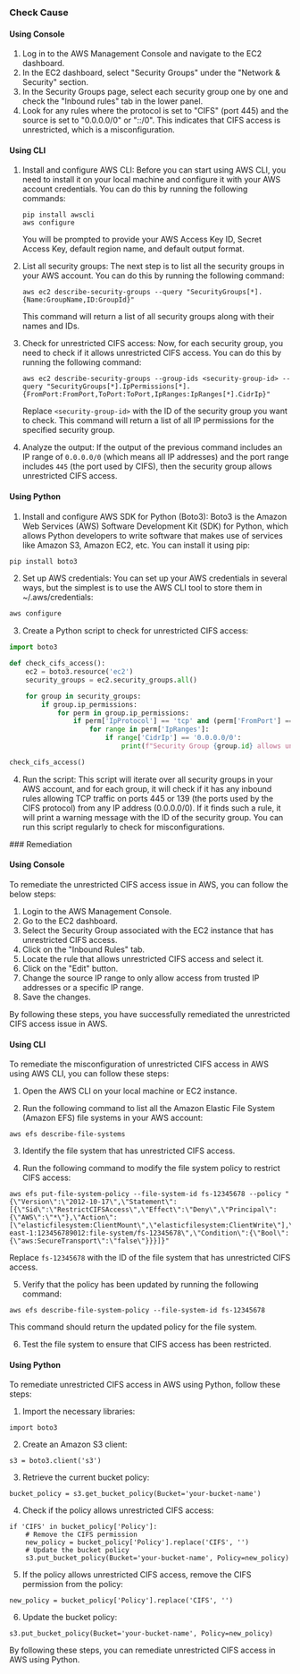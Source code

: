 

<Tabs><Tab title='Cause'>
### Check Cause

#### Using Console

1. Log in to the AWS Management Console and navigate to the EC2 dashboard.
2. In the EC2 dashboard, select "Security Groups" under the "Network & Security" section.
3. In the Security Groups page, select each security group one by one and check the "Inbound rules" tab in the lower panel.
4. Look for any rules where the protocol is set to "CIFS" (port 445) and the source is set to "0.0.0.0/0" or "::/0". This indicates that CIFS access is unrestricted, which is a misconfiguration.

#### Using CLI

1. Install and configure AWS CLI: Before you can start using AWS CLI, you need to install it on your local machine and configure it with your AWS account credentials. You can do this by running the following commands:

   ```
   pip install awscli
   aws configure
   ```

   You will be prompted to provide your AWS Access Key ID, Secret Access Key, default region name, and default output format.

2. List all security groups: The next step is to list all the security groups in your AWS account. You can do this by running the following command:

   ```
   aws ec2 describe-security-groups --query "SecurityGroups[*].{Name:GroupName,ID:GroupId}"
   ```

   This command will return a list of all security groups along with their names and IDs.

3. Check for unrestricted CIFS access: Now, for each security group, you need to check if it allows unrestricted CIFS access. You can do this by running the following command:

   ```
   aws ec2 describe-security-groups --group-ids <security-group-id> --query "SecurityGroups[*].IpPermissions[*].{FromPort:FromPort,ToPort:ToPort,IpRanges:IpRanges[*].CidrIp}"
   ```

   Replace `<security-group-id>` with the ID of the security group you want to check. This command will return a list of all IP permissions for the specified security group.

4. Analyze the output: If the output of the previous command includes an IP range of `0.0.0.0/0` (which means all IP addresses) and the port range includes `445` (the port used by CIFS), then the security group allows unrestricted CIFS access.

#### Using Python

1. Install and configure AWS SDK for Python (Boto3): Boto3 is the Amazon Web Services (AWS) Software Development Kit (SDK) for Python, which allows Python developers to write software that makes use of services like Amazon S3, Amazon EC2, etc. You can install it using pip:

```python
pip install boto3
```

2. Set up AWS credentials: You can set up your AWS credentials in several ways, but the simplest is to use the AWS CLI tool to store them in ~/.aws/credentials:

```bash
aws configure
```

3. Create a Python script to check for unrestricted CIFS access: 

```python
import boto3

def check_cifs_access():
    ec2 = boto3.resource('ec2')
    security_groups = ec2.security_groups.all()

    for group in security_groups:
        if group.ip_permissions:
            for perm in group.ip_permissions:
                if perm['IpProtocol'] == 'tcp' and (perm['FromPort'] == 445 or perm['FromPort'] == 139):
                    for range in perm['IpRanges']:
                        if range['CidrIp'] == '0.0.0.0/0':
                            print(f"Security Group {group.id} allows unrestricted CIFS access")

check_cifs_access()
```

4. Run the script: This script will iterate over all security groups in your AWS account, and for each group, it will check if it has any inbound rules allowing TCP traffic on ports 445 or 139 (the ports used by the CIFS protocol) from any IP address (0.0.0.0/0). If it finds such a rule, it will print a warning message with the ID of the security group. You can run this script regularly to check for misconfigurations.

</Tab>

<Tab title='Remediation'>
### Remediation

#### Using Console

To remediate the unrestricted CIFS access issue in AWS, you can follow the below steps:

1. Login to the AWS Management Console.
2. Go to the EC2 dashboard.
3. Select the Security Group associated with the EC2 instance that has unrestricted CIFS access.
4. Click on the "Inbound Rules" tab.
5. Locate the rule that allows unrestricted CIFS access and select it.
6. Click on the "Edit" button.
7. Change the source IP range to only allow access from trusted IP addresses or a specific IP range.
8. Save the changes.

By following these steps, you have successfully remediated the unrestricted CIFS access issue in AWS.

#### Using CLI

To remediate the misconfiguration of unrestricted CIFS access in AWS using AWS CLI, you can follow these steps:

1. Open the AWS CLI on your local machine or EC2 instance.

2. Run the following command to list all the Amazon Elastic File System (Amazon EFS) file systems in your AWS account:

```
aws efs describe-file-systems
```

3. Identify the file system that has unrestricted CIFS access.

4. Run the following command to modify the file system policy to restrict CIFS access:

```
aws efs put-file-system-policy --file-system-id fs-12345678 --policy "{\"Version\":\"2012-10-17\",\"Statement\":[{\"Sid\":\"RestrictCIFSAccess\",\"Effect\":\"Deny\",\"Principal\":{\"AWS\":\"*\"},\"Action\":[\"elasticfilesystem:ClientMount\",\"elasticfilesystem:ClientWrite\"],\"Resource\":\"arn:aws:elasticfilesystem:us-east-1:123456789012:file-system/fs-12345678\",\"Condition\":{\"Bool\":{\"aws:SecureTransport\":\"false\"}}}]}"
```

Replace `fs-12345678` with the ID of the file system that has unrestricted CIFS access.

5. Verify that the policy has been updated by running the following command:

```
aws efs describe-file-system-policy --file-system-id fs-12345678
```

This command should return the updated policy for the file system.

6. Test the file system to ensure that CIFS access has been restricted.

#### Using Python

To remediate unrestricted CIFS access in AWS using Python, follow these steps:

1. Import the necessary libraries:

```
import boto3
```

2. Create an Amazon S3 client:

```
s3 = boto3.client('s3')
```

3. Retrieve the current bucket policy:

```
bucket_policy = s3.get_bucket_policy(Bucket='your-bucket-name')
```

4. Check if the policy allows unrestricted CIFS access:

```
if 'CIFS' in bucket_policy['Policy']:
    # Remove the CIFS permission
    new_policy = bucket_policy['Policy'].replace('CIFS', '')
    # Update the bucket policy
    s3.put_bucket_policy(Bucket='your-bucket-name', Policy=new_policy)
```

5. If the policy allows unrestricted CIFS access, remove the CIFS permission from the policy:

```
new_policy = bucket_policy['Policy'].replace('CIFS', '')
```

6. Update the bucket policy:

```
s3.put_bucket_policy(Bucket='your-bucket-name', Policy=new_policy)
```

By following these steps, you can remediate unrestricted CIFS access in AWS using Python.


</Tab>
</Tabs>